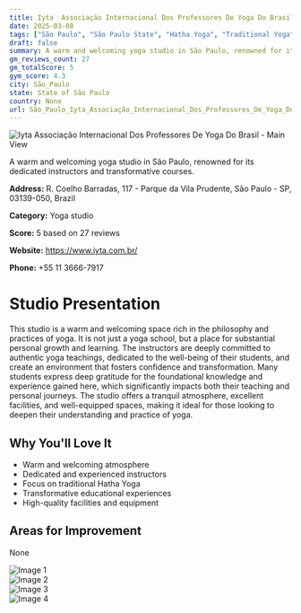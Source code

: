 ```yaml
---
title: Iyta  Associação Internacional Dos Professores De Yoga Do Brasil
date: 2025-03-08
tags: ["São Paulo", "São Paulo State", "Hatha Yoga", "Traditional Yoga", "Welcoming", "Educational", "São Paulo"]  
draft: false
summary: A warm and welcoming yoga studio in São Paulo, renowned for its dedicated instructors and transformative courses.
gm_reviews_count: 27
gm_totalScore: 5
gym_score: 4.3
city: São_Paulo
state: State of São Paulo
country: None
url: São_Paulo_Iyta_Associação_Internacional_Dos_Professores_De_Yoga_Do_Brasil
---
```


<div className="aspect-[16/9] relative my-8">
  <img 
    src="https://lh5.googleusercontent.com/p/AF1QipP2tZaOL4JEFVFDdbOAqIQDLOk_Q-7hzI8EkfC1=w1920-h1080-k-no"
    alt="Iyta  Associação Internacional Dos Professores De Yoga Do Brasil - Main View"
    className="object-cover absolute inset-0 w-full h-full rounded-lg"
  />
</div>

A warm and welcoming yoga studio in São Paulo, renowned for its dedicated instructors and transformative courses.

**Address:** R. Coelho Barradas, 117 - Parque da Vila Prudente, São Paulo - SP, 03139-050, Brazil

**Category:** Yoga studio

**Score:** 5 based on 27 reviews

**Website:** https://www.iyta.com.br/

**Phone:** +55 11 3666-7917

# Studio Presentation

This studio is a warm and welcoming space rich in the philosophy and practices of yoga. It is not just a yoga school, but a place for substantial personal growth and learning. The instructors are deeply committed to authentic yoga teachings, dedicated to the well-being of their students, and create an environment that fosters confidence and transformation. Many students express deep gratitude for the foundational knowledge and experience gained here, which significantly impacts both their teaching and personal journeys. The studio offers a tranquil atmosphere, excellent facilities, and well-equipped spaces, making it ideal for those looking to deepen their understanding and practice of yoga.

## Why You'll Love It

- Warm and welcoming atmosphere
- Dedicated and experienced instructors
- Focus on traditional Hatha Yoga
- Transformative educational experiences
- High-quality facilities and equipment

## Areas for Improvement

None

<div className="grid grid-cols-1 xl:grid-cols-2 gap-4 my-8">
<div className="aspect-[4/3] relative"><img src="https://lh5.googleusercontent.com/p/AF1QipMoorNQk3EPopLqRy4Tt2TLmvK4ebg1AN0djlsA=w1920-h1080-k-no" alt="Image 1" className="object-cover absolute inset-0 w-full h-full rounded-lg" /></div>
<div className="aspect-[4/3] relative"><img src="https://lh5.googleusercontent.com/p/AF1QipMnXTAvT9NGyNm3aQ4gCXwXecvKPA3HUK76_a_X=w1920-h1080-k-no" alt="Image 2" className="object-cover absolute inset-0 w-full h-full rounded-lg" /></div>
<div className="aspect-[4/3] relative"><img src="https://lh5.googleusercontent.com/p/AF1QipPmPGwCkLtU6X73-AVNQAUkkL6y3kIf15O_uZPc=w1920-h1080-k-no" alt="Image 3" className="object-cover absolute inset-0 w-full h-full rounded-lg" /></div>
<div className="aspect-[4/3] relative"><img src="https://lh5.googleusercontent.com/p/AF1QipOC9AxmCy4MrCRfyO1cV8zotaazvicm6q8MGcdB=w1920-h1080-k-no" alt="Image 4" className="object-cover absolute inset-0 w-full h-full rounded-lg" /></div>
</div>